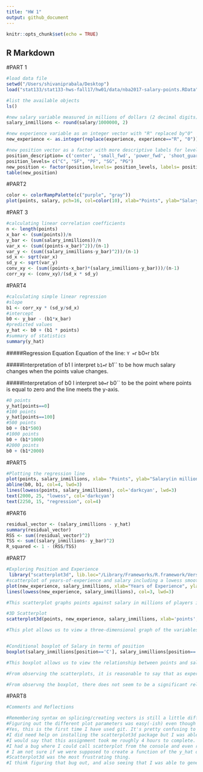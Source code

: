 ```yaml
---
title: "HW 1"
output: github_document
---
```


```r
knitr::opts_chunk$set(echo = TRUE)
```

## R Markdown

#PART 1 
```r
#load data file 
setwd("/Users/shivaniprabala/Desktop")
load("stat133/stat133-hws-fall17/hw01/data/nba2017-salary-points.RData")
```

```r
#list the available objects
ls()
```

```r
#new salary variable measured in millions of dollars (2 decimal digits)
salary_inmillions <- round(salary/1000000, 2)
```

```r
#new experience variable as an integer vector with "R" replaced by"0"
new_experience <- as.integer(replace(experience, experience=="R", "0"))
```

```r
#new position vector as a factor with more descriptive labels for levels
position_description= c('center', 'small_fwd', 'power_fwd', 'shoot_guard', 'point_guard')
position_levels= c("C", "SF", "PF", "SG", "PG")
new_position <- factor(position,levels= position_levels, labels= position_description)
table(new_position)
```

#PART2
```r
color <- colorRampPalette(c("purple", "gray"))
plot(points, salary, pch=16, col=color(10), xlab="Points", ylab="Salary(in millions)", main="Scatterplot of Points and Salary", cex=1, type='p')

```

#PART 3
```r
#calculating linear correlation coefficients 
n <- length(points)
x_bar <- (sum(points))/n
y_bar <- (sum(salary_inmillions))/n
var_x <- (sum((points-x_bar)^2))/(n-1)
var_y <- (sum((salary_inmillions-y_bar)^2))/(n-1)
sd_x <- sqrt(var_x)
sd_y <- sqrt(var_y)
conv_xy <- (sum((points-x_bar)*(salary_inmillions-y_bar)))/(n-1)
corr_xy <- (conv_xy)/(sd_x * sd_y)
```

#PART4
```r
#calculating simple linear regression 
#slope 
b1 <- corr_xy * (sd_y/sd_x)
#intercept 
b0 <- y_bar - (b1*x_bar)
#predicted values 
y_hat <- b0 + (b1 * points)
#summary of statistics 
summary(y_hat)
```
#####Regression Equation 
Equation of the line: ` Y = `r b0` + `r b1`X `

#####Interpretation of b1 
I interpret ` b1= `r b1`` to be how much salary changes when the points value changes.

#####Interpretation of b0
I interpret `b0= `r b0`` to be the point where points is equal to zero and the line meets the y-axis. 

```r
#0 points
y_hat[points==0]
#100 points
y_hat[points==100]
#500 points
b0 + (b1*500)
#1000 points 
b0 + (b1*1000)
#2000 points 
b0 + (b1*2000)
```

#PART5
```r
#Plotting the regression line
plot(points, salary_inmillions, xlab= "Points", ylab="Salary(in millions)", main= "Regression and Lowess Lines", col='gray82', pch=16)
abline(b0, b1, col=4, lwd=3)
lines(lowess(points, salary_inmillions), col='darkcyan', lwd=3)
text(2000, 25, "lowess", col='darkcyan')
text(2250, 15, "regression", col=4)
```

#PART6
```r
residual_vector <- (salary_inmillions - y_hat)
summary(residual_vector)
RSS <- sum((residual_vector)^2)
TSS <- sum((salary_inmillions- y_bar)^2)
R_squared <- 1 - (RSS/TSS)
```

#PART7
```r
#Exploring Position and Experience 
 library("scatterplot3d", lib.loc="/Library/Frameworks/R.framework/Versions/3.3/Resources/library")
#scatterplot of years-of-experience and salary including a lowess smooth line
plot(new_experience, salary_inmillions, xlab="Years of Experience", ylab="Salary (in millions)", main= "Scatterplot with Lowess Smooth", pch=16, col='gray78')
lines(lowess(new_experience, salary_inmillions), col=3, lwd=3)

#This scatterplot graphs points against salary in millions of players in the NBA. The lowess line is a local polynomial regression fitting displaying the relation between the two variables. `

#3D Scatterplot 
scatterplot3d(points, new_experience, salary_inmillions, xlab='points', ylab= 'experience', zlab='salary', main= '3D Scatterplot', pch=16, color='coral1')

#This plot allows us to view a three-dimensional graph of the variables points, years of experience, and salary.


#Conditional boxplot of Salary in terms of position
boxplot(salary_inmillions[position=='C'], salary_inmillions[position=='PF'], salary_inmillions[position=='PG'], salary_inmillions[position=='SF'], salary_inmillions[position=='SG'], names= c('center', 'point_fwd', 'point_guard', 'small_fwd', 'shoot_guard'), xlab='Position', ylab='Salary(in millions)')

#This boxplot allows us to view the relationship between points and salary separated by the position of the player. 

#From observing the scatterplots, it is reasonable to say that as experience increase salary tends to increase as the general pattern. One could stipulate that experience and salary are positively related. 

#From observng the boxplot, there does not seem to be a significant relation between position and salary. The median of salaries seem to be roughly in the same location for all positions. Similarly, the spread between the differently players seems roughly the same. 
```

#PART8
```r
#Comments and Reflections 

#Remembering syntax on splicing/creating vectors is still a little difficult even though I saw them in class. 
#Figuring out the different plot parameters was easy(-ish) even though we didn't go into too much detail on those in class. 
#Yes, this is the first time I have used git. It's pretty confusing to be honest, but hopefully I'll understand it better soon. 
#I did need help on installing the scatterplot3d package but I was able to figure it out by myself eventually. 
#I would say that this assignment took me roughly 4 hours to complete. 
#I had a bug where I could call scatterplot from the console and even run the chunk, but when I tried to knit the document it could not find scattplot. This took a while to fix, but hopefully next time I have a similar issue I can deal with it more quickly. 
# I am not sure if we were supposed to create a function of the y_hat or to just apply the predictor formula to the given vector. I was a little unsure if we were supposed to for example in the points = 0, 100, 500, etc. question input those values into a function or just compute them using the parameters we calculated. 
#Scatterplot3d was the most frustrating thing. 
#I think figuring that bug out, and also seeing that I was able to generate the correct graphs was really encouraging. I had fun doing this homework. Thanks for designing it. :) 
```

